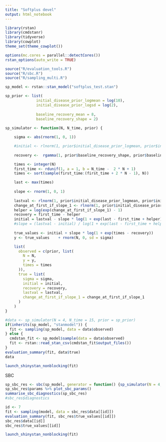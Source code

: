 ```yaml
---
title: "Softplus devel"
output: html_notebook
---
```



```r
library(rstan)
library(cmdstanr)
library(tidyverse)
library(cowplot)
theme_set(theme_cowplot())

options(mc.cores = parallel::detectCores())
rstan_options(auto_write = TRUE)

source("R/evaluation_tools.R")
source("R/sbc.R")
source("R/sampling_multi.R")
```

```r
sp_model <- rstan::stan_model("softplus_test.stan")
```

```r
sp_prior <- list(
              initial_disease_prior_logmean = log(10),
              initial_disease_prior_logsd = log(2),
              
              baseline_recovery_mean = 8,
              baseline_recovery_shape = 2)
              
sp_simulator <- function(N, N_time, prior) {

    sigma <- abs(rnorm(1, 0, 1))

    #initial <- rlnorm(1, prior$initial_disease_prior_logmean, prior$initial_disease_prior_logsd)
    
    recovery <-  rgamma(1, prior$baseline_recovery_shape, prior$baseline_recovery_shape / prior$baseline_recovery_mean);

    times <- integer(N)
    first_time <- rdunif(1, a = 1, b = N_time -  2 * N + 1)
    times <- sort(sample(first_time:(first_time + 2 * N - 1), N))

    last <- max(times)
    
    slope <- rnorm(1, 0, 1)
    
    lastval <- rlnorm(1, prior$initial_disease_prior_logmean, prior$initial_disease_prior_logsd)
    change_at_first_if_slope_1 <- rlnorm(1, prior$initial_disease_prior_logmean, prior$initial_disease_prior_logsd)
    helper = log(exp(change_at_first_if_slope_1) - 1)
    recovery = first_time - helper
    initial = lastval - slope * log(1 + exp(last - first_time + helper));
    #slope = (lastval - initial) / log(1 + exp(last - first_time + helper))
    
    true_values <- initial + slope * log(1 + exp(times - recovery))
    y <- true_values    + rnorm(N, 0, sd = sigma)

    list(
      observed = c(prior, list(
        N = N,
        y = y,
        times = times
      )),
      true = list(
        sigma = sigma,
        initial = initial,
        recovery = recovery,
        lastval = lastval,
        change_at_first_if_slope_1 = change_at_first_if_slope_1
      )
    )
}
```

```r
#data <- sp_simulator(N = 4, N_time = 15, prior = sp_prior)
if(inherits(sp_model, "stanmodel")) {
  fit <- sampling(sp_model, data = data$observed)
} else {
  cmdstan_fit <- sp_model$sample(data = data$observed)
  fit <- rstan::read_stan_csv(cmdstan_fit$output_files())
}
evaluation_summary(fit, data$true)
data


```

```r
launch_shinystan_nonblocking(fit)
```

SBC

```r
sp_sbc_res <- sbc(sp_model, generator = function() {sp_simulator(N = 4, N_time = 15, prior = sp_prior)}, N_steps = 50)
sp_sbc_res$params %>% plot_sbc_params()
summarise_sbc_diagnostics(sp_sbc_res)
#sbc_res$diagnostics
```

```r
id <- 7
fit <- sampling(model, data = sbc_res$data[[id]])
evaluation_summary(fit, sbc_res$true_values[[id]])
sbc_res$data[[id]]
sbc_res$true_values[[id]]

launch_shinystan_nonblocking(fit)

```

